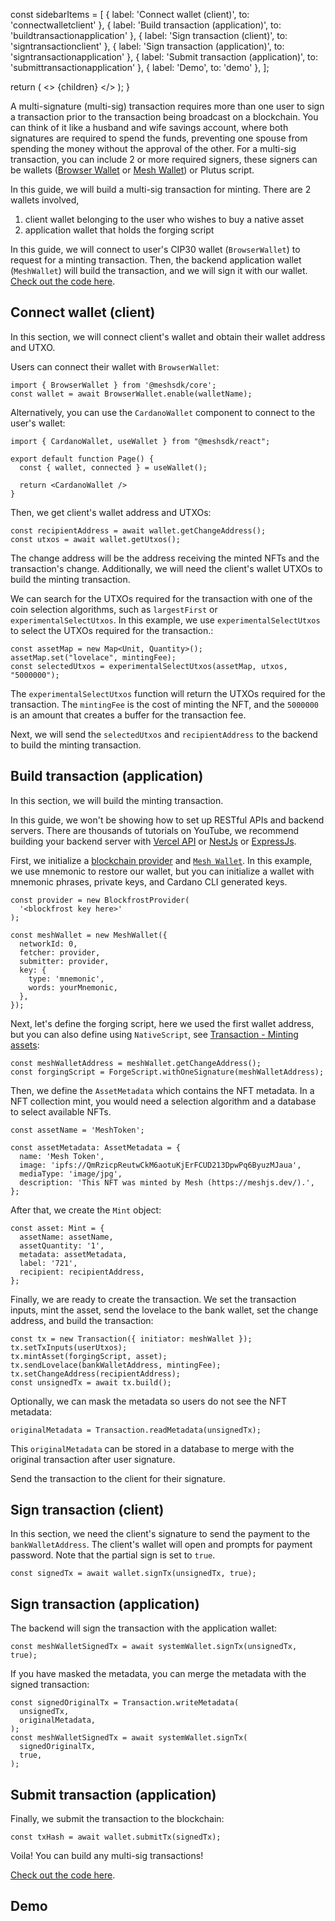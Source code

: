 
  const sidebarItems = [
    { label: 'Connect wallet (client)', to: 'connectwalletclient' },
    { label: 'Build transaction (application)', to: 'buildtransactionapplication' },
    { label: 'Sign transaction (client)', to: 'signtransactionclient' },
    { label: 'Sign transaction (application)', to: 'signtransactionapplication' },
    { label: 'Submit transaction (application)', to: 'submittransactionapplication' },
    { label: 'Demo', to: 'demo' },
  ];

return (
<LayoutImageHeaderAndBody
      title={guideminting.title}
      description={guideminting.description}
      image={guideminting.image}
      cover={guideminting.cover}
      sidebarItems={sidebarItems}
    >
<>
{children}
<Demo />
</>
</LayoutImageHeaderAndBody>
);
}

A multi-signature (multi-sig) transaction requires more than one user to sign a transaction prior to the transaction being broadcast on a blockchain. You can think of it like a husband and wife savings account, where both signatures are required to spend the funds, preventing one spouse from spending the money without the approval of the other. For a multi-sig transaction, you can include 2 or more required signers, these signers can be wallets ([Browser Wallet](/apis/wallets/browserwallet) or [Mesh Wallet](/apis/wallets/meshwallet)) or Plutus script.

In this guide, we will build a multi-sig transaction for minting. There are 2 wallets involved,

1. client wallet belonging to the user who wishes to buy a native asset
2. application wallet that holds the forging script

In this guide, we will connect to user's CIP30 wallet (`BrowserWallet`) to request for a minting transaction. Then, the backend application wallet (`MeshWallet`) will build the transaction, and we will sign it with our wallet. [Check out the code here](https://github.com/MeshJS/mesh/blob/main/apps/playground/src/pages/guides/multisig-minting/demo.tsx).

## Connect wallet (client)

In this section, we will connect client's wallet and obtain their wallet address and UTXO.

Users can connect their wallet with `BrowserWallet`:

```
import { BrowserWallet } from '@meshsdk/core';
const wallet = await BrowserWallet.enable(walletName);
```

Alternatively, you can use the `CardanoWallet` component to connect to the user's wallet:

```
import { CardanoWallet, useWallet } from "@meshsdk/react";

export default function Page() {
  const { wallet, connected } = useWallet();

  return <CardanoWallet />
}
```

Then, we get client's wallet address and UTXOs:

```
const recipientAddress = await wallet.getChangeAddress();
const utxos = await wallet.getUtxos();
```

The change address will be the address receiving the minted NFTs and the transaction's change. Additionally, we will need the client's wallet UTXOs to build the minting transaction.

We can search for the UTXOs required for the transaction with one of the coin selection algorithms, such as `largestFirst` or `experimentalSelectUtxos`. In this example, we use `experimentalSelectUtxos` to select the UTXOs required for the transaction.:

```
const assetMap = new Map<Unit, Quantity>();
assetMap.set("lovelace", mintingFee);
const selectedUtxos = experimentalSelectUtxos(assetMap, utxos, "5000000");
```

The `experimentalSelectUtxos` function will return the UTXOs required for the transaction. The `mintingFee` is the cost of minting the NFT, and the `5000000` is an amount that creates a buffer for the transaction fee.

Next, we will send the `selectedUtxos` and `recipientAddress` to the backend to build the minting transaction.

## Build transaction (application)

In this section, we will build the minting transaction.

In this guide, we won't be showing how to set up RESTful APIs and backend servers. There are thousands of tutorials on YouTube, we recommend building your backend server with [Vercel API](https://vercel.com/docs/rest-api) or [NestJs](https://www.youtube.com/results?search_query=nestjs) or [ExpressJs](https://www.youtube.com/results?search_query=expressjs).

First, we initialize a [blockchain provider](/providers) and [`Mesh Wallet`](/apis/wallets/meshwallet). In this example, we use mnemonic to restore our wallet, but you can initialize a wallet with mnemonic phrases, private keys, and Cardano CLI generated keys.

```
const provider = new BlockfrostProvider(
  '<blockfrost key here>'
);

const meshWallet = new MeshWallet({
  networkId: 0,
  fetcher: provider,
  submitter: provider,
  key: {
    type: 'mnemonic',
    words: yourMnemonic,
  },
});
```

Next, let's define the forging script, here we used the first wallet address, but you can also define using `NativeScript`, see [Transaction - Minting assets](/apis/transaction/minting):

```
const meshWalletAddress = meshWallet.getChangeAddress();
const forgingScript = ForgeScript.withOneSignature(meshWalletAddress);
```

Then, we define the `AssetMetadata` which contains the NFT metadata. In a NFT collection mint, you would need a selection algorithm and a database to select available NFTs.

```
const assetName = 'MeshToken';

const assetMetadata: AssetMetadata = {
  name: 'Mesh Token',
  image: 'ipfs://QmRzicpReutwCkM6aotuKjErFCUD213DpwPq6ByuzMJaua',
  mediaType: 'image/jpg',
  description: 'This NFT was minted by Mesh (https://meshjs.dev/).',
};
```

After that, we create the `Mint` object:

```
const asset: Mint = {
  assetName: assetName,
  assetQuantity: '1',
  metadata: assetMetadata,
  label: '721',
  recipient: recipientAddress,
};
```

Finally, we are ready to create the transaction. We set the transaction inputs, mint the asset, send the lovelace to the bank wallet, set the change address, and build the transaction:

```
const tx = new Transaction({ initiator: meshWallet });
tx.setTxInputs(userUtxos);
tx.mintAsset(forgingScript, asset);
tx.sendLovelace(bankWalletAddress, mintingFee);
tx.setChangeAddress(recipientAddress);
const unsignedTx = await tx.build();
```

Optionally, we can mask the metadata so users do not see the NFT metadata:

```
originalMetadata = Transaction.readMetadata(unsignedTx);
```

This `originalMetadata` can be stored in a database to merge with the original transaction after user signature.

Send the transaction to the client for their signature.

## Sign transaction (client)

In this section, we need the client's signature to send the payment to the `bankWalletAddress`. The client's wallet will open and prompts for payment password. Note that the partial sign is set to `true`.

```
const signedTx = await wallet.signTx(unsignedTx, true);
```

## Sign transaction (application)

The backend will sign the transaction with the application wallet:

```
const meshWalletSignedTx = await systemWallet.signTx(unsignedTx, true);
```

If you have masked the metadata, you can merge the metadata with the signed transaction:

```
const signedOriginalTx = Transaction.writeMetadata(
  unsignedTx,
  originalMetadata,
);
const meshWalletSignedTx = await systemWallet.signTx(
  signedOriginalTx,
  true,
);
```

## Submit transaction (application)

Finally, we submit the transaction to the blockchain:

```
const txHash = await wallet.submitTx(signedTx);
```

Voila! You can build any multi-sig transactions!

[Check out the code here](https://github.com/MeshJS/mesh/blob/main/apps/playground/src/pages/guides/multisig-minting/demo.tsx).

## Demo
